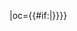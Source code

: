 {{fb team|t=上海申鑫|tan=上海申鑫足球俱樂部|tc=CHN|abb={{#if:{{{abb|}}}|申鑫}}|oc={{#if:{{{oc|}}}|{{{oc}}}}}}}<!--
--><noinclude>[[Category:中国足球超级联赛模板|{{PAGENAME}}]]</noinclude>
